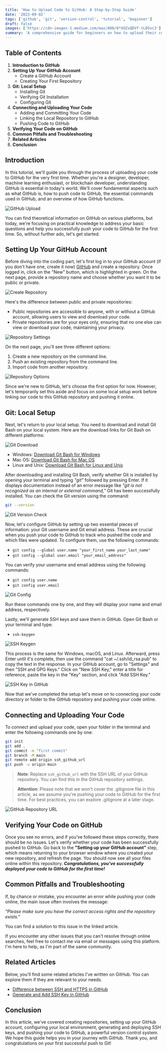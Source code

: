 ```yaml
---
title: 'How to Upload Code to GitHub: A Step-by-Step Guide'
date: '2023-09-02'
tags: ['github', 'git', 'version-control', 'tutorial', 'beginner']
draft: false
images: ['https://cdn-images-1.medium.com/max/800/0*XOZsQDVf-tL05vc3']
summary: 'A comprehensive guide for beginners on how to upload their code to GitHub, including account setup, Git installation, and step-by-step instructions for pushing code.'
---
```


## Table of Contents

1. **Introduction to GitHub**
2. **Setting Up Your GitHub Account**
   - Create a GitHub Account
   - Creating Your First Repository
3. **Git: Local Setup**
   - Installing Git
   - Verifying Git Installation
   - Configuring Git
4. **Connecting and Uploading Your Code**
   - Adding and Committing Your Code
   - Linking the Local Repository to GitHub
   - Pushing Code to GitHub
5. **Verifying Your Code on GitHub**
6. **Common Pitfalls and Troubleshooting**
7. **Related Articles**
8. **Conclusion**

## Introduction

In this tutorial, we'll guide you through the process of uploading your code to GitHub for the very first time. Whether you're a designer, developer, machine learning enthusiast, or blockchain developer, understanding GitHub is essential in today's world. We'll cover fundamental aspects such as what GitHub is, how to push code to GitHub, the essential commands used in GitHub, and an overview of how GitHub functions.

![GitHub Upload](https://cdn-images-1.medium.com/max/800/0*XOZsQDVf-tL05vc3)

You can find theoretical information on GitHub on various platforms, but today, we're focusing on practical knowledge to address your basic questions and help you successfully push your code to GitHub for the first time. So, without further ado, let's get started.

## Setting Up Your GitHub Account

Before diving into the coding part, let's first log in to your GitHub account (if you don't have one, create it now) [GitHub](https://github.com/login) and create a repository. Once logged in, click on the "New" button, which is highlighted in green. On the next page, provide a repository name and choose whether you want it to be public or private.

![Create Repository](https://cdn-images-1.medium.com/max/800/1*JjGMdqlXkpfm90ZC3MqPug.png)

Here's the difference between public and private repositories:

- Public repositories are accessible to anyone, with or without a GitHub account, allowing users to view and download your code.
- Private repositories are for your eyes only, ensuring that no one else can view or download your code, maintaining your privacy.

![Repository Settings](https://cdn-images-1.medium.com/max/800/1*fXo9Qe5OnehU18XX8lnq1w.png)

On the next page, you'll see three different options:

1. Create a new repository on the command line.
2. Push an existing repository from the command line.
3. Import code from another repository.

![Repository Options](https://cdn-images-1.medium.com/max/800/1*VCBawLlpL3MvA1qb5WsxDg.png)

Since we're new to GitHub, let's choose the first option for now. However, let's temporarily set this aside and focus on some local setup work before linking our code to this GitHub repository and pushing it online.

<BlogNewsletterForm title="Want more GitHub tutorials?" />

## Git: Local Setup

Next, let's return to your local setup. You need to download and install Git Bash on your local system. Here are the download links for Git Bash on different platforms:

![Git Download](https://cdn-images-1.medium.com/max/800/1*YgV8TDw2ksKmKG4FWH0n0w.png)

- Windows: [Download Git Bash for Windows](https://git-scm.com/download/win)
- Mac OS: [Download Git Bash for Mac OS](https://git-scm.com/download/mac)
- Linux and Unix: [Download Git Bash for Linux and Unix](https://git-scm.com/download/linux)

After downloading and installing Git Bash, verify whether Git is installed by opening your terminal and typing _"git"_ followed by pressing Enter. If it displays documentation instead of an error message like _"git is not recognized as an internal or external command,"_ Git has been successfully installed. You can check the Git version using the command:

```bash
git --version
```

![Git Version Check](https://cdn-images-1.medium.com/max/800/1*b-ASkOFoFHuUiiwr9WFXMg.png)

Now, let's configure GitHub by setting up two essential pieces of information: your Git username and Git email address. These are crucial when you push your code to GitHub to track who pushed the code and which files were updated. To configure them, use the following commands:

- `git config --global user.name "your_first_name your_last_name"`
- `git config --global user.email "your_email_address"`

You can verify your username and email address using the following commands:

- `git config user.name`
- `git config user.email`

![Git Config](https://cdn-images-1.medium.com/max/800/1*u7le-oay0tKsGk26bVS3Ew.png)

Run these commands one by one, and they will display your name and email address, respectively.

Lastly, we'll generate SSH keys and save them in GitHub. Open Git Bash or your terminal and type:

- `ssh-keygen`

![SSH Keygen](https://cdn-images-1.medium.com/max/800/1*y0vgDnEsqsVnfaIa5y_UIQ.png)

This process is the same for Windows, macOS, and Linux. Afterward, press Enter until it's complete, then use the command "cat ~/.ssh/id_rsa.pub" to copy the text in the response. In your GitHub account, go to "Settings" and then "SSH and GPG Keys." Click on "New SSH Key," enter a title for reference, paste the key in the "Key" section, and click "Add SSH Key."

![SSH Key in GitHub](https://cdn-images-1.medium.com/max/800/1*itxV1ynXesxz6Jp_Vskbcw.png)

Now that we've completed the setup let's move on to connecting your code directory or folder to the GitHub repository and pushing your code online.

## Connecting and Uploading Your Code

To connect and upload your code, open your folder in the terminal and enter the following commands one by one:

```bash
git init
git add .
git commit -m "first commit"
git branch -M main
git remote add origin ssh_github_url
git push -u origin main
```

> **Note**: Replace `ssh_github_url` with the SSH URL of your GitHub repository. You can find this in the GitHub repository settings.

> **Attention**: Please note that we won't cover the .gitignore file in this article, as we assume you're pushing your code to GitHub for the first time. For best practices, you can explore .gitignore at a later stage.

![GitHub Repository URL](https://cdn-images-1.medium.com/max/800/1*L2x5x-fM44gs8_JC_IE4wA.png)

## Verifying Your Code on GitHub

Once you see no errors, and if you've followed these steps correctly, there should be no issues. Let's verify whether your code has been successfully pushed to GitHub. Go back to the **"Setting up your GitHub account"** step, which means returning to your browser window where you created your new repository, and refresh the page. You should now see all your files online within this repository. **_Congratulations, you've successfully deployed your code to GitHub for the first time!_**

## Common Pitfalls and Troubleshooting

If, by chance or mistake, you encounter an error while pushing your code online, the main issue often involves the message:

_"Please make sure you have the correct access rights and the repository exists."_

You can find a solution to this issue in the linked article.

If you encounter any other issues that you can't resolve through online searches, feel free to contact me via email or messages using this platform. I'm here to help, as I'm part of the same community.

## Related Articles

Below, you'll find some related articles I've written on GitHub. You can explore them if they are relevant to your needs.

- [Difference between SSH and HTTPS in GitHub](https://ysrazsingh.medium.com/difference-between-ssh-and-https-in-github-95ea7cf38f4c)
- [Generate and Add SSH Key in GitHub](https://ysrazsingh.medium.com/generate-and-add-ssh-key-in-github-ec3fd4256dba)

## Conclusion

In this article, we've covered creating repositories, setting up your GitHub account, configuring your local environment, generating and deploying SSH keys, and pushing your code to GitHub, a powerful version control system. We hope this guide helps you in your journey with GitHub. Thank you, and congratulations on your first successful push to Git!
